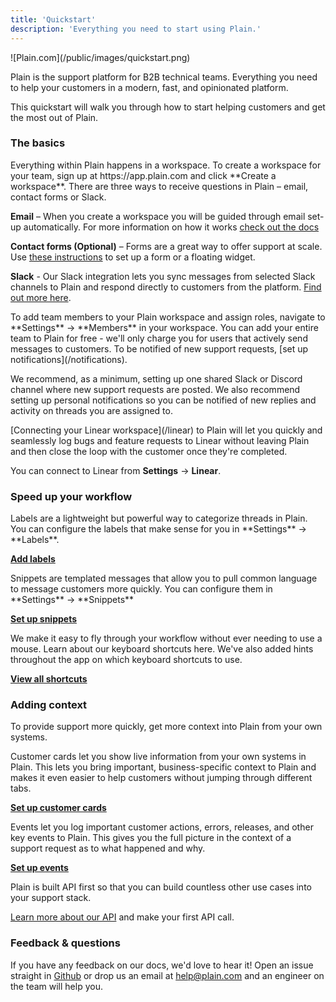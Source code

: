 ```yaml
---
title: 'Quickstart'
description: 'Everything you need to start using Plain.'
---
```


<Frame>![Plain.com](/public/images/quickstart.png)</Frame>

Plain is the support platform for B2B technical teams. Everything you need to help your customers in a modern, fast, and opinionated platform.

This quickstart will walk you through how to start helping customers and get the most out of Plain.

### The basics

<AccordionGroup>
<Accordion title="Create a workspace" icon="seedling">
Everything within Plain happens in a workspace. To create a workspace for your team, sign up at https://app.plain.com and click **Create a workspace**.

</Accordion>
<Accordion title="Set up your channels" icon="comments">
There are three ways to receive questions in Plain – email, contact forms or Slack.

**Email** – When you create a workspace you will be guided through email set-up automatically. For more information on how it works [check out the docs](/email/)

**Contact forms (Optional)** – Forms are a great way to offer support at scale. Use [these instructions](/contact-forms/) to set up a form or a floating widget.

**Slack** - Our Slack integration lets you sync messages from selected Slack channels to Plain and respond directly to customers from the platform. [Find out more here](/slack).

</Accordion>

<Accordion title="Invite your team members" icon="user-plus">
  To add team members to your Plain workspace and assign roles, navigate to **Settings** →
  **Members** in your workspace. You can add your entire team to Plain for free - we'll only charge
  you for users that actively send messages to customers.
</Accordion>

<Accordion title="Set up notifications" icon="bell">
To be notified of new support requests, [set up notifications](/notifications).

We recommend, as a minimum, setting up one shared Slack or Discord channel where new support requests are posted. We also recommend setting up personal notifications so you can be notified of new replies and activity on threads you are assigned to.

</Accordion>

<Accordion title="Connect your Linear workspace" icon="link">
[Connecting your Linear workspace](/linear) to Plain will let you quickly and seamlessly log bugs and feature requests to Linear without leaving Plain and then close the loop with the customer once they're completed.

You can connect to Linear from **Settings** → **Linear**.

</Accordion>

</AccordionGroup>

### Speed up your workflow

<AccordionGroup>

<Accordion title="Add labels" icon="tag">
  Labels are a lightweight but powerful way to categorize threads in Plain. You can configure the labels that make sense for you in **Settings** → **Labels**.

[**Add labels**](/labels/)

</Accordion>

<Accordion title="Set up snippets" icon="feather">
  Snippets are templated messages that allow you to pull common language to message customers more
  quickly. You can configure them in **Settings** → **Snippets**

[**Set up snippets**](/snippets/)

</Accordion>

<Accordion title="Learn keyboard shortcuts" icon="keyboard">
  We make it easy to fly through your workflow without ever needing to use a mouse. Learn about our
  keyboard shortcuts here. We've also added hints throughout the app on which keyboard shortcuts to
  use.

[**View all shortcuts**](/shortcuts/)

</Accordion>

</AccordionGroup>

### Adding context

To provide support more quickly, get more context into Plain from your own systems.

<AccordionGroup>
<Accordion title="Add customer cards" icon="address-card">
Customer cards let you show live information from your own systems in Plain. This lets you bring important, business-specific context to Plain and makes it even easier to help customers without jumping through different tabs.

[**Set up customer cards**](/customer-cards/)

</Accordion>
<Accordion title="Log key events" icon="code">
Events let you log important customer actions, errors, releases, and other key events to Plain. This gives you the full picture in the context of a support request as to what happened and why.

[**Set up events**](/events/)

</Accordion>

<Accordion title="Explore our API" icon="code">
Plain is built API first so that you can build countless other use cases into your support stack.

[Learn more about our API](/api-reference/graphql/) and make your first API call.

</Accordion>

</AccordionGroup>

### Feedback & questions

If you have any feedback on our docs, we'd love to hear it! Open an issue straight in [Github](https://github.com/team-plain/docs) or drop us an email
at [help@plain.com](mailto:help@plain.com) and an engineer on the team will help you.
